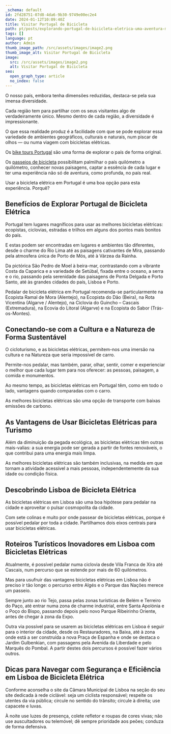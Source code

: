 ```yaml
---
_schema: default
id: 2fd28751-07d8-4da6-9b30-9749e00ec2e4
date: 2024-01-12T10:09:40Z
title: Visitar Portugal de Bicicleta
path: pt/posts/explorando-portugal-de-bicicleta-eletrica-uma-aventura-moderna/
tags: []
language: pt
author: Admin
thumb_image_path: /src/assets/images/image2.png
thumb_image_alt: Visitar Portugal de Bicicleta
image:
  src: /src/assets/images/image2.png
  alt: Visitar Portugal de Bicicleta
seo:
  open_graph_type: article
  no_index: false
---
```

O nosso país, embora tenha dimensões reduzidas, destaca-se pela sua imensa
diversidade.

Cada região tem para partilhar com os seus visitantes algo de verdadeiramente
único. Mesmo dentro de cada região, a diversidade é impressionante.

O que essa realidade produz é a facilidade com que se pode explorar essa
variedade de ambientes geográficos, culturais e naturais, num piscar de olhos —
ou numa viagem com bicicletas elétricas.

Os [bike tours Portugal](https://topbiketoursportugal.com/) são uma forma de explorar o país de forma original.

Os [passeios de bicicleta](https://topbiketoursportugal.com/) possibilitam palmilhar o país quilómetro a quilómetro, conhecer novas paisagens, captar a
essência de cada lugar e ter uma experiência não só de aventura, como profunda,
no país real.

Usar a bicicleta elétrica em Portugal é uma boa opção para esta experiência.
Porquê?

## Benefícios de Explorar Portugal de Bicicleta Elétrica

Portugal tem lugares magníficos para usar as melhores bicicletas elétricas:
ecopistas, ciclovias, estradas e trilhos em alguns dos pontos mais bonitos do
país.

E estas podem ser encontradas em lugares e ambientes tão diferentes, desde o
charme do Rio Lima até as paisagens cativantes de Mira, passando pela atmosfera
única de Porto de Mós, até à Várzea da Rainha.

Da pictórica São Pedro de Moel à beira-mar, contrastando com a vibrante Costa da
Caparica e a variedade de Setúbal, fixada entre o oceano, a serra e o rio,
passando pela serenidade das paisagens de Ponta Delgada e Porto Santo, até às
grandes cidades do país, Lisboa e Porto.

Pedalar de bicicleta elétrica em Portugal recomenda-se particularmente na
Ecopista Ramal de Mora (Alentejo), na Ecopista do Dão (Beira), na Rota Vicentina
(Algarve / Alentejo), na Ciclovia do Guincho – Cascais (Extremadura), na Ecovia
do Litoral (Algarve) e na Ecopista do Sabor (Trás-os-Montes).

## Conectando-se com a Cultura e a Natureza de Forma Sustentável

O cicloturismo, e as bicicletas elétricas, permitem-nos uma imersão na cultura e
na Natureza que seria impossível de carro.

Permite-nos pedalar, mas também, parar, olhar, sentir, comer e experienciar o
melhor que cada lugar tem para nos oferecer: as pessoas, paisagem, a comida e
monumentos.

Ao mesmo tempo, as bicicletas elétricas em Portugal têm, como em todo o lado,
vantagens quando comparadas com o carro.

As melhores bicicletas elétricas são uma opção de transporte com baixas emissões
de carbono.

## As Vantagens de Usar Bicicletas Elétricas para Turismo

Além da diminuição da pegada ecológica, as bicicletas elétricas têm outras
mais-valias: a sua energia pode ser gerada a partir de fontes renováveis, o que
contribui para uma energia mais limpa.

As melhores bicicletas elétricas são também inclusivas, na medida em que tornam
a atividade acessível a mais pessoas, independentemente da sua idade ou condição
física.

## Descobrindo Lisboa de Bicicleta Elétrica

As bicicletas elétricas em Lisboa são uma boa hipótese para pedalar na cidade e
aproveitar o pulsar cosmopolita da cidade.

Com sete colinas e muito por onde passear de bicicletas elétricas, porque é
possível pedalar por toda a cidade. Partilhamos dois eixos centrais para usar
bicicletas elétricas.

## Roteiros Turísticos Inovadores em Lisboa com Bicicletas Elétricas

Atualmente, é possível pedalar numa ciclovia desde Vila Franca de Xira até
Cascais, num percurso que se estende por mais de 60 quilómetros.

Mas para usufruir das vantagens bicicletas elétricas em Lisboa não é preciso ir
tão longe: o percurso entre Algés e o Parque das Nações merece um passeio.

Sempre junto ao rio Tejo, passa pelas zonas turísticas de Belém e Terreiro do
Paço, até entrar numa zona de charme industrial, entre Santa Apolónia e o Poço
do Bispo, passando depois pelo novo Parque Ribeirinho Oriente, antes de chegar à
zona da Expo.

Outra via possível para se usarem as bicicletas elétricas em Lisboa é seguir
para o interior da cidade, desde os Restauradores, na Baixa, até à zona onde
está a ser construída a nova Praça de Espanha e onde se destaca o Jardim
Gulbenkian, com passagens pela Avenida da Liberdade e pelo Marquês do Pombal. A
partir destes dois percursos é possível fazer vários outros.

## Dicas para Navegar com Segurança e Eficiência em Lisboa de Bicicleta Elétrica

Conforme aconselha o site da Câmara Municipal de Lisboa na seção do seu site
dedicada à rede ciclável: seja um ciclista responsável; respeite os utentes da
via pública; circule no sentido do trânsito; circule à direita; use capacete e
luvas.

À noite use luzes de presença, colete refletor e roupas de cores vivas; não use
auscultadores ou telemóvel; dê sempre prioridade aos peões; conduza de forma
defensiva.